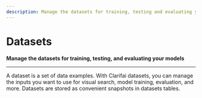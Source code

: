```yaml
---
description: Manage the datasets for training, testing and evaluating your models
---
```


# Datasets
**Manage the datasets for training, testing, and evaluating your models**
<hr />

A dataset is a set of data examples. With Clarifai datasets, you can manage the inputs you want to use for visual search, model training, evaluation, and more. Datasets are stored as convenient snapshots in datasets tables.



<DocCardList items={useCurrentSidebarCategory().items}/>